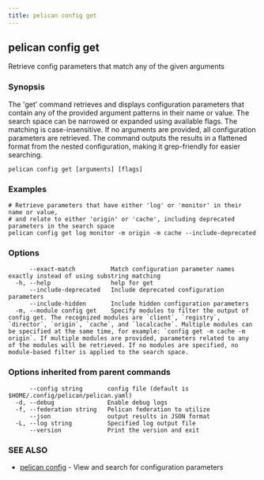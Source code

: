 ```yaml
---
title: pelican config get
---
```


## pelican config get

Retrieve config parameters that match any of the given arguments

### Synopsis

The 'get' command retrieves and displays configuration parameters that contain any of the provided argument patterns in their name or value.
The search space can be narrowed or expanded using available flags. The matching is case-insensitive.
If no arguments are provided, all configuration parameters are retrieved.
The command outputs the results in a flattened format from the nested configuration, making it grep-friendly for easier searching.

```
pelican config get [arguments] [flags]
```

### Examples

```
# Retrieve parameters that have either 'log' or 'monitor' in their name or value,
# and relate to either 'origin' or 'cache', including deprecated parameters in the search space
pelican config get log monitor -m origin -m cache --include-deprecated
```

### Options

```
      --exact-match          Match configuration parameter names exactly instead of using substring matching
  -h, --help                 help for get
      --include-deprecated   Include deprecated configuration parameters
      --include-hidden       Include hidden configuration parameters
  -m, --module config get    Specify modules to filter the output of config get. The recognized modules are `client`, `registry`, `director`, `origin`, `cache`, and `localcache`. Multiple modules can be specified at the same time, for example: `config get -m cache -m origin`. If multiple modules are provided, parameters related to any of the modules will be retrieved. If no modules are specified, no module-based filter is applied to the search space.
```

### Options inherited from parent commands

```
      --config string       config file (default is $HOME/.config/pelican/pelican.yaml)
  -d, --debug               Enable debug logs
  -f, --federation string   Pelican federation to utilize
      --json                output results in JSON format
  -L, --log string          Specified log output file
      --version             Print the version and exit
```

### SEE ALSO

* [pelican config](/commands-reference/config/)	 - View and search for configuration parameters
